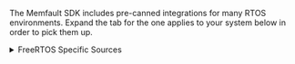The Memfault SDK includes pre-canned integrations for many RTOS environments.
Expand the tab for the one applies to your system below in order to pick them
up.

<details>

<summary> FreeRTOS Specific Sources </summary>

#### Add FreeRTOS Specific Sources To Compilation

```
  ${MEMFAULT_SDK_ROOT}/ports/freertos/src/memfault_core_freertos.c
  ${MEMFAULT_SDK_ROOT}/ports/freertos/src/memfault_freertos_ram_regions.c
  ${MEMFAULT_SDK_ROOT}/ports/freertos/src/memfault_panics_freertos.c
```

#### Register Memfault Task Tracing in FreeRTOSConfig.h

```c
//! @file FreeRTOSConfig.h
#pragma once

#include "memfault/ports/freertos_trace.h"
```

:::tip

While in the file, we recommend using the following settings to catch issues:

```
#define configCHECK_FOR_STACK_OVERFLOW 2
void vAssertCalled(const char *file, int line);
#define configASSERT(x) if ((x) == 0) vAssertCalled( __FILE__, __LINE__ )
```

:::

#### Initialize FreeRTOS Port on Boot

```diff
#include "memfault/components.h"
+ #include "memfault/ports/freertos.h"

//...

int memfault_platform_boot(void) {
+ memfault_freertos_port_boot();
+
  memfault_build_info_dump();
```

</details>
